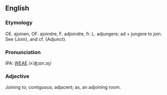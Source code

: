 ==English==
===Etymology===
OE. ajoinen, OF. ajoindre, F. adjoindre, fr. L. adjungere; ad + jungere to join. See {Join}, and cf. {Adjunct}.

===Pronunciation===
IPA: [[WEAE]] /ʌˈʤɔɪn.ɪŋ/

===Adjective===
Joining to; contiguous; adjacent; as, an adjoining room.